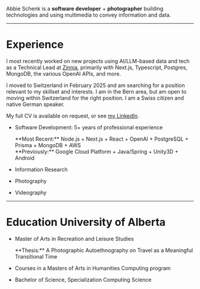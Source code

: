 
Abbie Schenk is a **software developer** + **photographer** building technologies and using multimedia to convey information and data.

<div class="flex flex-col items-center">
    <IconList black />
</div>

---

# Experience

I most recently worked on new projects using AI/LLM-based data and tech as a Technical Lead at [Zinnia](https://zinnia.com/), primarily with Next.js, Typescript, Postgres, MongoDB, the various OpenAI APIs, and more.

I moved to Switzerland in February 2025 and am searching for a position relevant to my skillset and interests. I am in the Bern area, but am open to moving within Switzerland for the right position. I am a Swiss citizen and native German speaker.

My full CV is available on request, or see [my LinkedIn](https://www.linkedin.com/in/abbie-schenk/).

-   Software Development: 5+ years of professional experience

    <div class="text-sm">**Most Recent:** Node.js + Next.js + React + OpenAI + PostgreSQL + Prisma + MongoDB + AWS</div>
    <div class="text-sm">**Previously:** Google Cloud Platform + Java/Spring + Unity3D + Android </div>

-   Information Research
-   Photography
-   Videography

---

# Education <span class="text-sm">University of Alberta</span>

-   Master of Arts in Recreation and Leisure Studies

    <div class="text-sm">**Thesis:** A Photographic Autoethnography on Travel as a Meaningful Transitional Time</div>

-   Courses in a Masters of Arts in Humanities Computing program
-   Bachelor of Science, Specialization Computing Science
